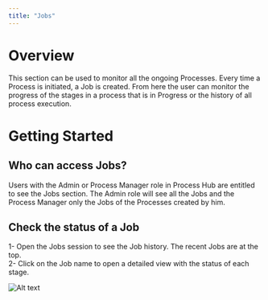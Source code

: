 ```yaml
---
title: "Jobs"
---
```

  

# Overview

This section can be used to monitor all the ongoing Processes. Every time a Process is initiated, a Job is created. From here the user can monitor the progress of the stages in a process that is in Progress or the history of all process execution.

# Getting Started

## Who can access Jobs?

Users with the Admin or Process Manager role in Process Hub are entitled to see the Jobs section. The Admin role will see all the Jobs and the Process Manager only the Jobs of the Processes created by him.

## Check the status of a Job

1- Open the Jobs session to see the Job history. The recent Jobs are at the top.  
2- Click on the Job name to open a detailed view with the status of each stage.

  
<img className="block" src="images/files_readme_io/_0b82c66_PH_Jobs_1.gif" alt="Alt text" />

